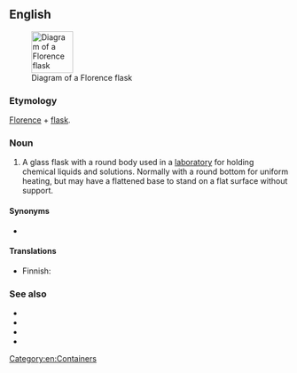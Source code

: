 ==English==
{{wikipedia}}
[[Image:Round bottomed flask half full.png|right|75px|Diagram of a Florence flask]]

===Etymology===
[[Florence]] + [[flask]].
{{rfe|Why "Florence"?|lang=en}}

===Noun===
{{en-noun}}

# {{lb|en|chemistry}} A glass flask with a round body used in a [[laboratory]] for holding chemical liquids and solutions. Normally with a round bottom for uniform heating, but may have a flattened base to stand on a flat surface without support.

====Synonyms====
* {{l|en|boiling flask}}

====Translations====
{{trans-top|round laboratory flask}}
* Finnish: {{t|fi|pyörökolvi}}
{{trans-mid}}
{{trans-bottom}}

===See also===
* {{l|en|Erlenmeyer flask}}
* {{l|en|jordan}}
* {{l|en|round-bottomed flask}}
* {{l|en|volumetric flask}}

[[Category:en:Containers]]